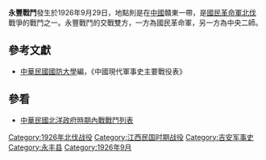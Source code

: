 {{Infobox Military Conflict|
campaign=|
image=|
caption=|
conflict=永豐戰鬥|
date=1926年9月29日|
place=[[中國|中國]]贛東|
result=北洋政府中央二軍且戰且退，傷亡十餘名，之後退往樂安方面。|
combatant1=[[國民革命軍|國民革命軍]]十四師、一軍二師|
combatant2=中央二師| 
commander1=[[賴世|賴世]]、[[劉峙|劉峙]]|
commander2=[[楊如軒|楊如軒]]、[[蔣鎮臣|蔣鎮臣]]、[[楊池生|楊池生]]|
strength1=|
strength2=|
casualties1=|
casualties2=|
}}
'''永豐戰鬥'''發生於1926年9月29日，地點則是在[[中國|中國]]贛東一帶，是[[國民革命軍北伐|國民革命軍北伐]]戰爭的戰鬥之一。永豐戰鬥的交戰雙方，一方為國民革命軍，另一方為中央二師。
==參考文獻==
*[[中華民國|中華民國]][[國防大學_(臺灣)|國防大學]]編，《中國現代軍事史主要戰役表》
==參看==
*[[中華民國北洋政府時期內戰戰鬥列表|中華民國北洋政府時期內戰戰鬥列表]]

[[Category:1926年北伐战役|Category:1926年北伐战役]]
[[Category:江西民国时期战役|Category:江西民国时期战役]]
[[Category:吉安军事史|Category:吉安军事史]]
[[Category:永丰县|Category:永丰县]]
[[Category:1926年9月|Category:1926年9月]]